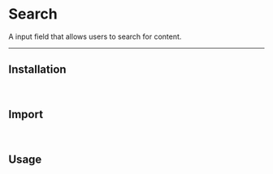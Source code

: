 
# Search
A input field that allows users to search for content.

<ComponentSources component="search"/>

---

## Installation

<PackageManagerTabs command="@andore-ui/search"/>

<br/>

## Import


<ImportComponentTabs
    components="Search"
    library="search"/>

<br/>

## Usage

<ComponentPreviewTabs>
    <ComponentPreviewTabPanel value="preview">
        <Preview/>
    </ComponentPreviewTabPanel>
    <ComponentPreviewTabPanel value="code" >
        <Code/>
    </ComponentPreviewTabPanel>
</ComponentPreviewTabs>
